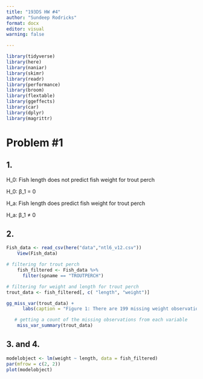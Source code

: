 ```yaml
---
title: "193DS HW #4"
author: "Sundeep Rodricks"
format: docx
editor: visual
warning: false

---
```


```r
library(tidyverse)
library(here)
library(naniar)
library(skimr)
library(readr)
library(performance)
library(broom)
library(flextable)
library(ggeffects)
library(car)
library(dplyr)
library(magrittr)
```

# Problem #1

## 1.

H_0: Fish length does not predict fish weight for trout perch

H_0: β_1 = 0

H_a: Fish length does predict fish weight for trout perch

H_a: β_1 ≠ 0

## 2.

```r
Fish_data <- read_csv(here("data","ntl6_v12.csv"))
    View(Fish_data)
```

```r
# filtering for trout perch
    fish_filtered <- Fish_data %>% 
      filter(spname == "TROUTPERCH")

# filtering for weight and length for trout perch
trout_data <- fish_filtered[, c( "length", "weight")]
```

```r
gg_miss_var(trout_data) +
      labs(caption = "Figure 1: There are 199 missing weight observations for the trout perch data and 0 missing length observations")

```
```r
   # getting a count of the missing observations from each variable
    miss_var_summary(trout_data)
```

## 3. and 4.

```r
modelobject <- lm(weight ~ length, data = fish_filtered)
par(mfrow = c(2, 2))
plot(modelobject)

```





